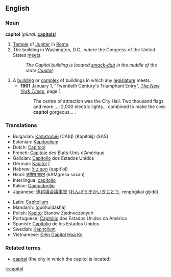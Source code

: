 ==English==

===Noun===
'''capitol'''  (''plural:'' '''[[capitols]]''')
#[[Temple]] of [[Jupiter]] in [[Rome]].
#The building in Washington, D.C., where the Congress of the United States [[meet]]s.
#:''The Capitol building is located [[smack-dab]] in the middle of the state [[Capital]].''
#A [[building]] or [[complex]] of buildings in which any [[legislature]] meets.
#*'''1901''' January 1, "Twentieth Century's Triumphant Entry", ''[[w:The New York Times|The New York Times]]'', page 1,<!--confirmed on microfilm-->
#*:The centre<!--sic--> of attraction was the City Hall. Two thousand flags and more&nbsp;...; 2,000 electric lights... combined to make the civic '''capitol''' gorgeous...&nbsp;.
===Translations===
{{trans-top|The building in Washington, D.C., where the Congress of the United States meets.}}
*Bulgarian: [[Капитолий]] (САЩ) (Kapitolij) (SAŜ)
*Estonian: [[Kapitoolium]]
*Dutch: [[Capitool]]
*French: [[Capitole]] des États-Unis d’Amérique {{m}}
*Galician: [[Capitolio]] dos Estados Unidos {{m}}
*German: [[Kapitol]] {{n}}]
*Hebrew: [[הקפיטול]] (qapit'ol)
*Hindi: [[कांग्रेस सदन]] (kAMgresa saxan) {{m}}
*Interlingua: [[capitolio]]  
*Italian: [[Campidoglio]] {{m}} 
*Japanese: [[連邦議会議事堂]] ([[れんぽうぎかいぎじどう]], renpōgikai gijidō)
{{trans-mid}}
*Latin: [[Capitolium]] {{n}}
*Mandarin: {{zh-ts|國會大廈|国会大厦}} (guóhuìdàshà)
*Polish: [[Kapitol]] Stanów Zjednoczonych
*Portuguese: [[Capitólio]] dos Estados Unidos da América {{m}}
*Spanish: [[Capitolio]] de los Estados Unidos {{m}}
*Swedish: [[Kapitolium]]
*Vietnamese: [[Điện Capitol Hoa Kỳ]]
{{trans-bottom}}

===Related terms===
*[[capital]] (the city in which the capitol is located)

[[it:capitol]]